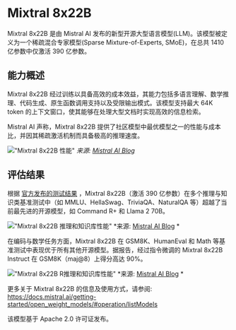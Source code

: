 # Mixtral 8x22B

Mixtral 8x22B 是由 Mistral AI 发布的新型开源大型语言模型(LLM)。该模型被定义为一个稀疏混合专家模型(Sparse Mixture-of-Experts, SMoE)，在总共 1410 亿参数中仅激活 390 亿参数。

## 能力概述

Mixtral 8x22B 经过训练以具备高效的成本效益，其能力包括多语言理解、数学推理、代码生成、原生函数调用支持以及受限输出模式。该模型支持最大 64K token 的上下文窗口，使其能够在处理大型文档时实现高效的信息检索。

Mistral AI 声称，Mixtral 8x22B 提供了社区模型中最优模型之一的性能与成本比，并因其稀疏激活机制而具备极高的推理速度。

!["Mixtral 8x22B 性能"](../../img/mixtral/mixtral-8-cost.png)
*来源: [Mistral AI Blog](https://mistral.ai/news/mixtral-8x22b/)*

## 评估结果

根据 [官方发布的测试结果](https://mistral.ai/news/mixtral-8x22b/) ，Mixtral 8x22B（激活 390 亿参数）在多个推理与知识类基准测试中（如 MMLU、HellaSwag、TriviaQA、NaturalQA 等）超越了当前最先进的开源模型，如 Command R+ 和 Llama 2 70B。

!["Mixtral 8x22B 推理和知识库性能"](../../img/mixtral/mixtral-8-reasoning.png)
*来源: [Mistral AI Blog](https://mistral.ai/news/mixtral-8x22b/) *

在编码与数学任务方面，Mixtral 8x22B 在 GSM8K、HumanEval 和 Math 等基准测试中表现优于所有其他开源模型。据报告，经过指令微调的 Mixtral 8x22B Instruct 在 GSM8K（maj@8）上得分高达 90%。

!["Mixtral 8x22B R推理和知识库性能"](../../img/mixtral/mixtral-8-maths.png)
*来源: [Mistral AI Blog](https://mistral.ai/news/mixtral-8x22b/) *

更多关于 Mixtral 8x22B 的信息及使用方式，请参阅: https://docs.mistral.ai/getting-started/open_weight_models/#operation/listModels

该模型基于 Apache 2.0 许可证发布。